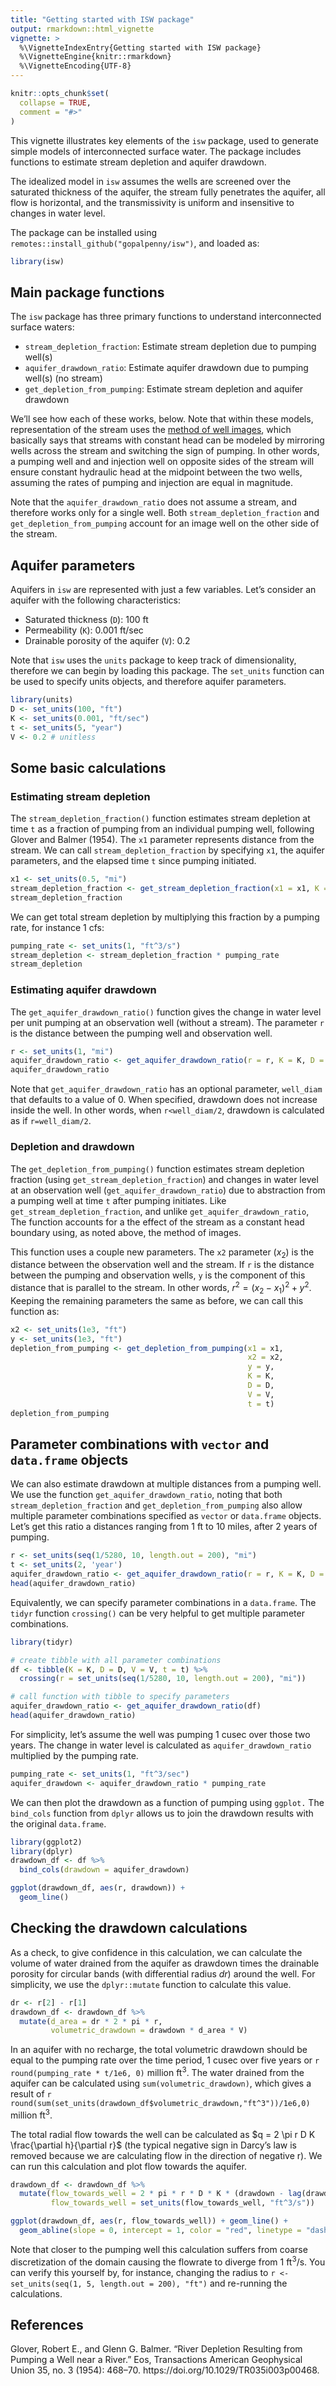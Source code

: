 ```yaml
---
title: "Getting started with ISW package"
output: rmarkdown::html_vignette
vignette: >
  %\VignetteIndexEntry{Getting started with ISW package}
  %\VignetteEngine{knitr::rmarkdown}
  %\VignetteEncoding{UTF-8}
---
```


```r
knitr::opts_chunk$set(
  collapse = TRUE,
  comment = "#>"
)
```

This vignette illustrates key elements of the `isw` package, used to generate
simple models of interconnected surface water. The package includes functions to
estimate stream depletion and aquifer drawdown.

The idealized model in `isw` assumes the wells are screened over the saturated thickness of the aquifer, the stream fully penetrates the aquifer, all flow is horizontal, and the transmissivity is uniform and insensitive to changes in water level.

The package can be installed using `remotes::install_github("gopalpenny/isw")`, and loaded
as:

```r
library(isw)
```

## Main package functions

The `isw` package has three primary functions to understand interconnected surface waters:

* `stream_depletion_fraction`: Estimate stream depletion due to pumping well(s)
* `aquifer_drawdown_ratio`: Estimate aquifer drawdown due to pumping well(s) (no stream)
* `get_depletion_from_pumping`: Estimate stream depletion and aquifer drawdown

We'll see how each of these works, below. Note that within these models, representation
of the stream uses the [method of well images](https://gopalpenny.github.io/anem/articles/anem-vignette.html),
which basically says that streams with constant head can be modeled by mirroring
wells across the stream and switching the sign of pumping. In other words, a pumping well and
and injection well on opposite sides of the stream will ensure constant hydraulic head
at the midpoint between the two wells, assuming the rates of pumping and injection
are equal in magnitude. 

Note that the `aquifer_drawdown_ratio` does not assume a stream, and therefore
works only for a single well. Both `stream_depletion_fraction` and `get_depletion_from_pumping`
account for an image well on the other side of the stream.

## Aquifer parameters 

Aquifers in `isw` are represented with just a few variables. Let's consider an 
aquifer with the following characteristics:

- Saturated thickness (`D`): 100 ft
- Permeability (`K`): 0.001 ft/sec
- Drainable porosity of the aquifer (`V`): 0.2

Note that `isw` uses the `units` package to keep track of dimensionality, 
therefore we can begin by loading this package. The `set_units` function can be 
used to specify units objects, and therefore aquifer parameters.

```r
library(units)
D <- set_units(100, "ft")
K <- set_units(0.001, "ft/sec")
t <- set_units(5, "year")
V <- 0.2 # unitless
```

## Some basic calculations

### Estimating stream depletion

The `stream_depletion_fraction()` function estimates stream depletion at time `t` as a
fraction of pumping from an individual pumping well, following Glover and Balmer (1954). The
`x1` parameter represents distance from the stream. We can call `stream_depletion_fraction`
by specifying `x1`, the aquifer parameters, and the elapsed time `t` since pumping initiated.

```r
x1 <- set_units(0.5, "mi")
stream_depletion_fraction <- get_stream_depletion_fraction(x1 = x1, K = K, D = D, V = V, t = t)
stream_depletion_fraction
```

We can get total stream depletion by multiplying this fraction by a pumping rate,
for instance 1 cfs:

```r
pumping_rate <- set_units(1, "ft^3/s")
stream_depletion <- stream_depletion_fraction * pumping_rate
stream_depletion
```

### Estimating aquifer drawdown

The `get_aquifer_drawdown_ratio()` function gives the change in water level per unit pumping
at an observation well (without a stream). The parameter `r` is the distance between 
the pumping well and observation well.

```r
r <- set_units(1, "mi")
aquifer_drawdown_ratio <- get_aquifer_drawdown_ratio(r = r, K = K, D = D, V = V, t = t)
aquifer_drawdown_ratio
```

Note that `get_aquifer_drawdown_ratio` has an optional parameter, `well_diam` that defaults to a value of 0. When specified, drawdown does not increase inside the well. In other words, when `r<well_diam/2`, drawdown is calculated as if `r=well_diam/2`.

### Depletion and drawdown

The `get_depletion_from_pumping()` function estimates stream depletion fraction (using
`get_stream_depletion_fraction`) and changes in water level at an
observation well (`get_aquifer_drawdown_ratio`) due to abstraction from a
pumping well at time `t` after pumping initiates. Like
`get_stream_depletion_fraction`, and unlike `get_aquifer_drawdown_ratio`,
The function accounts for a the effect of the stream as a constant head
boundary using, as noted above, the method of images.

This function uses a couple new parameters. The `x2` parameter ($x_2$) is the distance 
between the observation well and the stream. If `r` is the distance between
the pumping and observation wells, `y` is the component of this distance that is
parallel to the stream. In other words, $r^2 = (x_2-x_1)^2 + y^2$. Keeping the remaining
parameters the same as before, we can call this function as:

```r
x2 <- set_units(1e3, "ft")
y <- set_units(1e3, "ft")
depletion_from_pumping <- get_depletion_from_pumping(x1 = x1,
                                                     x2 = x2,
                                                     y = y,
                                                     K = K,
                                                     D = D,
                                                     V = V,
                                                     t = t)
depletion_from_pumping
```

## Parameter combinations with `vector` and `data.frame` objects

We can also estimate drawdown at multiple distances from a pumping well. We use the 
function `get_aquifer_drawdown_ratio`, noting that both `stream_depletion_fraction`
and `get_depletion_from_pumping` also allow multiple parameter combinations specified 
as `vector` or `data.frame` objects. Let's get this ratio a distances ranging from 
1 ft to 10 miles, after 2 years of pumping.

```r
r <- set_units(seq(1/5280, 10, length.out = 200), "mi")
t <- set_units(2, 'year')
aquifer_drawdown_ratio <- get_aquifer_drawdown_ratio(r = r, K = K, D = D, V = V, t = t)
head(aquifer_drawdown_ratio)
```

Equivalently, we can specify parameter combinations in a `data.frame`. The `tidyr`
function `crossing()` can be very helpful to get multiple parameter combinations.

```r
library(tidyr)

# create tibble with all parameter combinations
df <- tibble(K = K, D = D, V = V, t = t) %>%
  crossing(r = set_units(seq(1/5280, 10, length.out = 200), "mi"))

# call function with tibble to specify parameters
aquifer_drawdown_ratio <- get_aquifer_drawdown_ratio(df)
head(aquifer_drawdown_ratio)
```


For simplicity, let's assume the well was pumping 1 cusec over those two years. The change in water level is calculated as `aquifer_drawdown_ratio` multiplied by the pumping rate.

```r
pumping_rate <- set_units(1, "ft^3/sec")
aquifer_drawdown <- aquifer_drawdown_ratio * pumping_rate
```

We can then plot the drawdown as a function of pumping using `ggplot.` The `bind_cols`
function from `dplyr` allows us to join the drawdown results with the original `data.frame`.

```r
library(ggplot2)
library(dplyr)
drawdown_df <- df %>% 
  bind_cols(drawdown = aquifer_drawdown)

ggplot(drawdown_df, aes(r, drawdown)) +
  geom_line()
```

## Checking the drawdown calculations

As a check, to give confidence in this calculation, we can calculate the volume of water drained from the aquifer as drawdown times the drainable porosity for circular bands (with differential radius $dr$) around the well. For simplicity, we use the `dplyr::mutate` function to calculate this value.

```r
dr <- r[2] - r[1]
drawdown_df <- drawdown_df %>% 
  mutate(d_area = dr * 2 * pi * r,
         volumetric_drawdown = drawdown * d_area * V)
```

In an aquifer with no recharge, the total volumetric drawdown should be equal to the pumping rate over the time period, 1 cusec over five years or `r round(pumping_rate * t/1e6, 0)` million ft^3^. The water drained from the aquifer can be calculated using `sum(volumetric_drawdown)`, which gives a result of `r round(sum(set_units(drawdown_df$volumetric_drawdown,"ft^3"))/1e6,0)` million ft^3^. 

The total radial flow towards the well can be calculated as $q = 2 \pi r D K \frac{\partial h}{\partial r}$ (the typical negative sign in Darcy's law is removed because we are calculating flow in the direction of negative r). We can run this calculation and plot flow towards the aquifer.

```r
drawdown_df <- drawdown_df %>% 
  mutate(flow_towards_well = 2 * pi * r * D * K * (drawdown - lag(drawdown)) / dr,
         flow_towards_well = set_units(flow_towards_well, "ft^3/s"))

ggplot(drawdown_df, aes(r, flow_towards_well)) + geom_line() +
  geom_abline(slope = 0, intercept = 1, color = "red", linetype = "dashed")
```

Note that closer to the pumping well this calculation suffers from coarse discretization of the domain causing the flowrate to diverge from 1 ft^3^/s. You can verify this yourself by, for instance, changing the radius to ` r <- set_units(seq(1, 5, length.out = 200), "ft")` and re-running the calculations.

## References

Glover, Robert E., and Glenn G. Balmer. “River Depletion Resulting from Pumping a Well near a River.” Eos, Transactions American Geophysical Union 35, no. 3 (1954): 468–70. https://doi.org/10.1029/TR035i003p00468.

